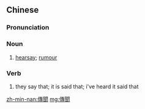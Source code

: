 {{also|传闻}}
==Chinese==
{{zh-forms|s=传闻}}

===Pronunciation===
{{zh-pron
|m=chuánwén
|c=cyun4 man4
|mn=thoân-bûn
|cat=n
}}

===Noun===
{{zh-noun}}

# [[hearsay]]; [[rumour]]
#: {{zh-x|你 有 沒 有 聽說 過 女權主義者 焚燒 胸罩 的 傳聞？|Have you heard the '''urban legend''' about the feminists who set their bras on fire?}}

===Verb===
{{zh-verb}}

# they say that; it is said that; i've heard it said that

[[zh-min-nan:傳聞]]
[[mg:傳聞]]